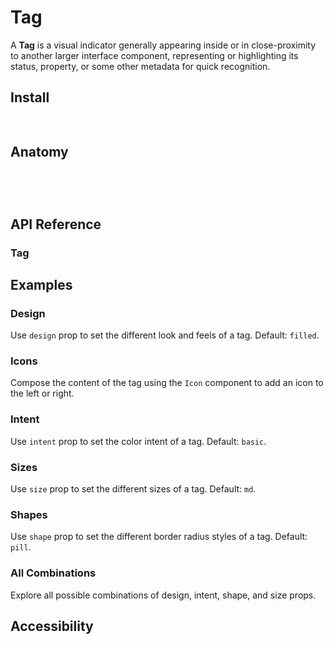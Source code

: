 
<Meta of={TagStories} />

# Tag

A **Tag** is a visual indicator generally appearing inside or in close-proximity to another larger interface component,
representing or highlighting its status, property, or some other metadata for quick recognition.

<Canvas of={TagStories.Default} />

## Install

```sh
npm install @spark-ui/components
```

## Anatomy

```js
import { Tag } from '@spark-ui/components/tag'

export default () => <Tag />;
```

## API Reference

### Tag

<ArgTypes of={Tag} />

## Examples

### Design

Use `design` prop to set the different look and feels of a tag. Default: `filled`.

<Canvas of={TagStories.Design} />

### Icons

Compose the content of the tag using the `Icon` component to add an icon to the left or right.

<Canvas of={TagStories.Icons} />

### Intent

Use `intent` prop to set the color intent of a tag. Default: `basic`.

<Canvas of={TagStories.Intent} />

### Sizes

Use `size` prop to set the different sizes of a tag. Default: `md`.

<Canvas of={TagStories.Sizes} />

### Shapes

Use `shape` prop to set the different border radius styles of a tag. Default: `pill`.

<Canvas of={TagStories.Shapes} />

### All Combinations

Explore all possible combinations of design, intent, shape, and size props.

<Canvas of={TagStories.AllCombinations} />

## Accessibility

<A11yReport of="tag" />
